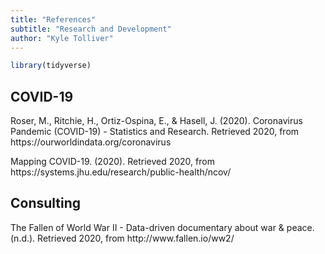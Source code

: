 ```yaml
---
title: "References"
subtitle: "Research and Development"
author: "Kyle Tolliver"
---
```


```r
library(tidyverse)
```

## COVID-19

Roser, M., Ritchie, H., Ortiz-Ospina, E., &amp; Hasell, J. (2020). Coronavirus Pandemic (COVID-19) - Statistics and Research. Retrieved 2020, from https://ourworldindata.org/coronavirus

Mapping COVID-19. (2020). Retrieved 2020, from https://systems.jhu.edu/research/public-health/ncov/

## Consulting

The Fallen of World War II - Data-driven documentary about war &amp; peace. (n.d.). Retrieved 2020, from http://www.fallen.io/ww2/


